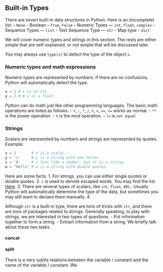 

## Built-in Types

There are severl built-in data structures in Python. Here is an (incomplete) list:
- `None`
- Boolean -- `True`, `False`
- Numeric Types — `int`, `float`, `complex`
- Sequence Types — `list`
- Text Sequence Type — `str`
- Map type - `dict`

We will cover numeric types and strings in this section. The rests are either simple that are self-explained, or not simple that will be discussed later.


You may always use `type(x)` to detect the type of the object `x`.

### Numeric types and math expressions
Numeric types are represented by numbers. If there are no confusions, Python will automatically detect the type. 
```python
x = 1 # x is an int.
y = 2.0 # y is a float.
```
Python can do math just like other programming languages. The basic math operations are listed as follows.
- `+`, `-`, `*`, `/`, `>`, `<`, `>=`, `<=` works as normal.
- `**` is the power operation.
- `%` is the mod operation.
- `!=` is `not equal`

### Strings
Scalars are represented by numbers and strings are represented by quotes. Example:
```python
x = 1       # x is a scalar.
y = 's'     # y is a string with one letter.
z = '0'     # z loos like a number, but it is a string.
w = "Hello" # w is a string with double quotes.
```
Here are some facts.
1. For strings, you can use either single quotes or double quotes.
2. `\` is used to denote escaped words. You may find the list [Here](https://www.w3schools.com/python/gloss_python_escape_characters.asp). 
3. There are several types of scalars, like `int`, `float`, etc.. Usually Python will automatically determine the type of the data, but sometimes you may still want to declare them manually.
4. 

Although `str` is a built-in type, there are tons of tricks with `str`, and there are tons of packages related to strings. Generally speaking, to play with strings, we are interested in two types of questions.
- Put information together to form a string.
- Extract information from a string.
We briefly talk about these two tasks.

#### concat

#### split


There is a very subtle relations between the variable / constant and the name of the variable / constant. We 
